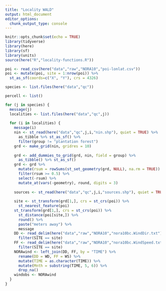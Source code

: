 ```yaml
---
title: "Locality WALD"
output: html_document
editor_options: 
  chunk_output_type: console
---
```


```r
knitr::opts_chunk$set(echo = TRUE)
library(tidyverse)
library(here)
library(sf)
library(units)
source(here("R","locality-functions.R"))
```

```r
poi <- read_csv(here("data","raw","NORA10","poi-lonlat.csv"))
poi <- mutate(poi, site = 1:nrow(poi)) %>% 
  st_as_sf(coords=c("X", "Y"), crs = 4326)

species <- list.files(here("data","qc"))

percell <- list()

for (j in species) {
  message(j)
  localities <- list.files(here("data","qc",j))
  
  for (i in localities) {
    message(i)
    nin <- st_read(here("data","qc",j,i,"nin.shp"), quiet = TRUE) %>% 
      as_tibble %>% st_as_sf() %>% 
      filter(group != "plantation forest")
    grd <- make_grid(nin, gridres = 10)
    
    grd <- add_dummies_to_grid(grd, nin, field = group) %>% 
      as_tibble() %>% st_as_sf()
    grd <- grd %>% 
      mutate(rsum = rowSums(st_set_geometry(grd, NULL), na.rm = TRUE)) %>% 
      filter(rsum >= 0.5) %>% 
      select(-rsum) %>% 
      mutate_at(vars(-geometry), round, digits = 3) 
    
    sources <- st_read(here("data","qc",j,i,"sources.shp"), quiet = TRUE)
   
    site <- st_transform(grd[1,], crs = st_crs(poi)) %>% 
      st_nearest_feature(poi)
    st_transform(grd[1,], crs = st_crs(poi)) %>%
      st_distance(poi[site,]) %>% 
      round() %>% 
      paste("meters away") %>% 
      message
    DD <- read_delim(here("data","raw","NORA10","nora10bc.WindDir.txt"), delim = ";") %>% 
      filter(SITE == site)
    FF <- read_delim(here("data","raw","NORA10","nora10bc.WindSpeed.txt"), delim = ";") %>% 
      filter(SITE == site)
    NORAwind <- left_join(DD, FF, by = "TIME") %>% 
      rename(DD = WD, FF = WS) %>% 
      mutate(TIME = as.character(TIME)) %>% 
      mutate(Mnth = substring(TIME, 5, 6)) %>% 
      drop_na()
    windobs <- NORAwind
  }
}

```


